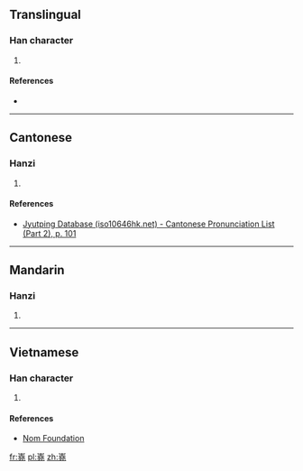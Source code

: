 ==Translingual==

===Han character===
{{Han char|rn=46|rad=山|as=12|sn=15|four=|canj=UGGU,XUGGU|ids=⿱山堯}}

# {{defn|Han|sort=山12}}

====References====
* {{Han ref|kx=0320.131|dkj=08492|dj=0620.170|hdz=10796.080|uh=5DA4|ud=23972}}

----

==Cantonese==

===Hanzi===
{{yue-hanzi|jyut=[[jiu4]]|y=yiu4}}

# {{defn|lang=yue|sort=山12}}

====References====
* [http://www.iso10646hk.net/jp/document/download.jsp Jyutping Database (iso10646hk.net) - Cantonese Pronunciation List (Part 2), p. 101]

----

==Mandarin==

===Hanzi===
{{cmn-hanzi|pin=[[yáo]] ([[yao2]])|wg=yao<sup>2</sup>}}

# {{defn|lang=cmn|sort=山12}}

----

==Vietnamese==

===Han character===
{{vi-readings|rs=山12| hanviet = nghèo}}

# {{defn|lang=vi|sort=山12}}

====References====
*[http://nomfoundation.org/common/nom_details.php?codepoint=5da4 Nom Foundation]

[[fr:嶤]]
[[pl:嶤]]
[[zh:嶤]]